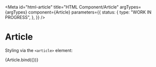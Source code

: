 <!-- @license CC0-1.0 -->


<Meta
  id="html-article"
  title="HTML Component/Article"
  argTypes={argTypes}
  component={Article}
  parameters={{
    status: {
      type: "WORK IN PROGRESS",
    },
  }}
/>

# Article

Styling via the `<article>` element:

<Canvas>
  <Story name="Default" args={defaultArgs}>
    {Article.bind({})}
  </Story>
</Canvas>

<ArgsTable story="Default" />
